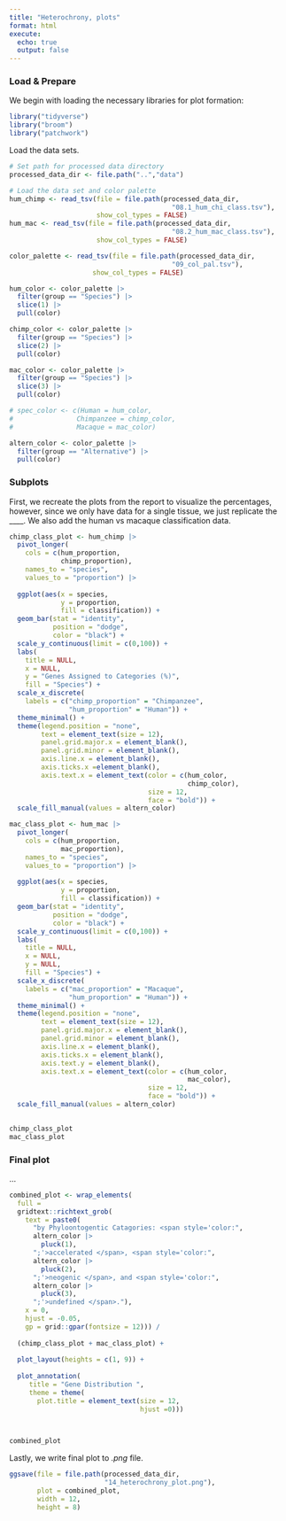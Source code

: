 ```yaml
---
title: "Heterochrony, plots"
format: html
execute:
  echo: true
  output: false
---
```


### Load & Prepare

We begin with loading the necessary libraries for plot formation:

```r
library("tidyverse")
library("broom")
library("patchwork")
```

Load the data sets.

```r
# Set path for processed data directory
processed_data_dir <- file.path("..","data")

# Load the data set and color palette
hum_chimp <- read_tsv(file = file.path(processed_data_dir,
                                         "08.1_hum_chi_class.tsv"),
                      show_col_types = FALSE)
hum_mac <- read_tsv(file = file.path(processed_data_dir,
                                         "08.2_hum_mac_class.tsv"),
                      show_col_types = FALSE)

color_palette <- read_tsv(file = file.path(processed_data_dir,
                                         "09_col_pal.tsv"),
                     show_col_types = FALSE)
```

```r
hum_color <- color_palette |>
  filter(group == "Species") |>
  slice(1) |>
  pull(color)

chimp_color <- color_palette |>
  filter(group == "Species") |>
  slice(2) |>
  pull(color)

mac_color <- color_palette |>
  filter(group == "Species") |>
  slice(3) |>
  pull(color)

# spec_color <- c(Human = hum_color,
#                Chimpanzee = chimp_color,
#                Macaque = mac_color)

altern_color <- color_palette |>
  filter(group == "Alternative") |>
  pull(color)

```

### Subplots

First, we recreate the plots from the report to visualize the percentages, however, since we only have data for a single tissue, we just replicate the \_\_\_\_. We also add the human vs macaque classification data.

```r
chimp_class_plot <- hum_chimp |>
  pivot_longer(
    cols = c(hum_proportion,
             chimp_proportion),
    names_to = "species",
    values_to = "proportion") |>
  
  ggplot(aes(x = species,
             y = proportion,
             fill = classification)) +
  geom_bar(stat = "identity",
           position = "dodge",
           color = "black") +
  scale_y_continuous(limit = c(0,100)) +
  labs(
    title = NULL,
    x = NULL,
    y = "Genes Assigned to Categories (%)",
    fill = "Species") +
  scale_x_discrete(
    labels = c("chimp_proportion" = "Chimpanzee",
               "hum_proportion" = "Human")) +
  theme_minimal() +
  theme(legend.position = "none",
        text = element_text(size = 12),
        panel.grid.major.x = element_blank(),
        panel.grid.minor = element_blank(),
        axis.line.x = element_blank(),
        axis.ticks.x =element_blank(),
        axis.text.x = element_text(color = c(hum_color,
                                             chimp_color),
                                   size = 12,
                                   face = "bold")) +
  scale_fill_manual(values = altern_color)

mac_class_plot <- hum_mac |>
  pivot_longer(
    cols = c(hum_proportion,
             mac_proportion),
    names_to = "species",
    values_to = "proportion") |>
  
  ggplot(aes(x = species,
             y = proportion,
             fill = classification)) +
  geom_bar(stat = "identity",
           position = "dodge",
           color = "black") +
  scale_y_continuous(limit = c(0,100)) +
  labs(
    title = NULL,
    x = NULL,
    y = NULL,
    fill = "Species") +
  scale_x_discrete(
    labels = c("mac_proportion" = "Macaque",
               "hum_proportion" = "Human")) +
  theme_minimal() +
  theme(legend.position = "none",
        text = element_text(size = 12),
        panel.grid.major.x = element_blank(),
        panel.grid.minor = element_blank(),
        axis.line.x = element_blank(),
        axis.ticks.x = element_blank(),
        axis.text.y = element_blank(),
        axis.text.x = element_text(color = c(hum_color,
                                             mac_color),
                                   size = 12,
                                   face = "bold")) +
  scale_fill_manual(values = altern_color)
  

chimp_class_plot
mac_class_plot
```

### Final plot

...

```r
combined_plot <- wrap_elements(
  full =
  gridtext::richtext_grob(
    text = paste0(
      "by Phyloontogentic Catagories: <span style='color:",
      altern_color |>
        pluck(1),
      ";'>accelerated </span>, <span style='color:",
      altern_color |>
        pluck(2),
      ";'>neogenic </span>, and <span style='color:",
      altern_color |>
        pluck(3),
      ";'>undefined </span>."),
    x = 0,
    hjust = -0.05,
    gp = grid::gpar(fontsize = 12))) /
  
  (chimp_class_plot + mac_class_plot) +
  
  plot_layout(heights = c(1, 9)) +
  
  plot_annotation(
     title = "Gene Distribution ",
     theme = theme(
       plot.title = element_text(size = 12,
                                 hjust =0)))
  


combined_plot
```

Lastly, we write final plot to *.png* file.

```r
ggsave(file = file.path(processed_data_dir,
                        "14_heterochrony_plot.png"),
       plot = combined_plot,
       width = 12,
       height = 8)
```
